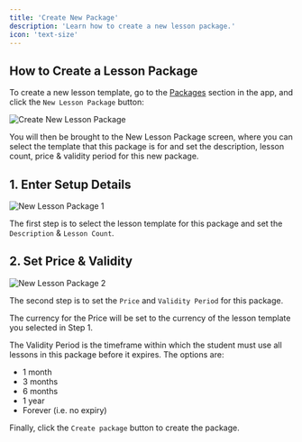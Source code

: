 ```yaml
---
title: 'Create New Package'
description: 'Learn how to create a new lesson package.'
icon: 'text-size'
---
```


## How to Create a Lesson Package

To create a new lesson template, go to the [Packages](https://platform.tutoros.app/lesson-packages) section in the app, and click the `New Lesson Package` button:

![Create New Lesson Package](/images/new-lesson-package-1.png)

You will then be brought to the New Lesson Package screen, where you can select the template that this package is for and set the description, lesson count, price & validity period for this new package.

## 1. Enter Setup Details

![New Lesson Package 1](/images/new-lesson-package-2.png)

The first step is to select the lesson template for this package and set the `Description` & `Lesson Count`.

## 2. Set Price & Validity

![New Lesson Package 2](/images/new-lesson-package-3.png)

The second step is to set the `Price` and `Validity Period` for this package.

The currency for the Price will be set to the currency of the lesson template you selected in Step 1.

The Validity Period is the timeframe within which the student must use all lessons in this package before it expires. The options are:

- 1 month
- 3 months
- 6 months
- 1 year
- Forever (i.e. no expiry)

Finally, click the `Create package` button to create the package.